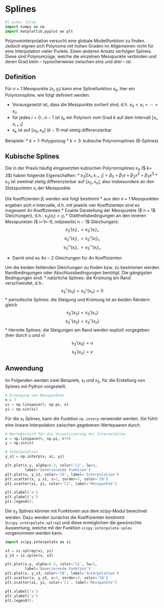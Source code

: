 # Splines

```python
#| echo: false
import numpy as np
import matplotlib.pyplot as plt
```

Polynominterpolation versucht eine globale Modellfunktion zu finden. Jedoch eignen sich Polynome mit hohen Graden im Allgemeinen nicht für eine Interpolation vieler Punkte. Einen anderen Ansatz verfolgen Splines. Diese sind Polynomzüge, welche die einzelnen Messpunkte verbinden und deren Grad klein – typischerweise zwischen eins und drei – ist. 

## Definition

Für $n+1$ Messpunkte $(x_i, y_i)$ kann eine Splinefunktion $s_k$, hier ein Polynomspline, wie folgt definiert werden.

* Vorausgesetzt ist, dass die Messpunkte sortiert sind, d.h. $x_0 < x_1 < \cdots < x_n$
* für jedes $i = 0\dots n − 1$ ist $s_k$ ein Polynom vom Grad $k$ auf dem Intervall $\left[x_i , x_{i+1}\right]$
* $s_k$ ist auf $\left[x_0 , x_n \right]$ $(k − 1)$-mal stetig differenzierbar

Beispiele:
* $k = 1$: Polygonzug
* $k = 3$: kubische Polynomsplines (B-Splines)

## Kubische Splines

Die in der Praxis häufig eingesetzten kubischen Polynomsplines $s_3$ ($ k= 3$) haben folgende Eigenschaften:
* $s_3|\left[x_i,x_{i+1}\right] = \beta_0 +\beta_1 x + \beta_2 x^2 + \beta_3 x^3$
* $s_3$ ist zweimal stetig differenzierbar auf $\left[x_0,x_n\right]$, also insbesondere an den
Stützpunkten $x_i$ der Messpunkte 

Die Koeffizienten $\beta_i$ werden wie folgt bestimmt
* aus den $n + 1$ Messpunkten ergeben sich $n$ Intervalle, d.h. mit jeweils vier Koeffizienten sind es insgesamt $4n$ Koeffizienten
* Exakte Darstellung der Messpunkte ($ n + 1$ Gleichungen), d.h.: $s_3(x_i) = y_i$
* Glattheitsbedingungen an den inneren Messpunkten ($ i=1\dots n-1$), mit jeweils ($ n − 1$ Gleichungen):
$$ s_3'(x_i)_- =s_3'(x_i)_+$$
$$ s_3''(x_i)_- =s_3''(x_i)_+$$
$$ s_3'''(x_i)_- =s_3'''(x_i)_+$$

* Damit sind es $4n − 2$ Gleichungen für $4n$ Koeffizienten

Um die beiden fehlenden Gleichungen zu finden bzw. zu bestimmen werden Randbedingungen oder Abschlussbedingungen benötigt.
Die gängigsten Bedingungen sind:
* natürliche Splines: die Krümung am Rand verschwindet, d.h.:
$$ s_3''(x_0) = s_3''(x_n) = 0 $$
* periodische Splines: die Steigung und Krümung ist an beiden Rändern gleich
$$ s_3'(x_0) = s_3'(x_n)$$ 
$$ s_3''(x_0) = s_3''(x_n)$$
* Hermite Splines: die Steigungen am Rand werden explizit vorgegeben (hier durch $u$ und $v$)
$$ s_3'(x_0) = u $$
$$ s_3'(x_n) = v $$

## Anwendung

Im Folgenden werden zwei Beispiele, $s_1$ und $s_3$, für die Erstellung von Splines mit Python vorgestellt. 

```python
# Erzeugung von Messpunkten
n = 7
xi = np.linspace(0, np.pi, n)
yi = np.sin(xi)
```

Für die $s_1$ Splines, kann die Funktion `np.interp` verwendet werden. Sie führt eine lineare Interpolation zwischen gegebenen Wertepaaren durch.

```python
# Wertebereich für die Visualisierung der Interpolation
x = np.linspace(0, np.pi, n*6)
y = np.sin(x)
```

```python
# Interpolation
y_s1 = np.interp(x, xi, yi)
```

```python
plt.plot(x,y, alpha=0.3, color='C2', lw=5, 
         label='Generierende Funktion')
plt.plot(x, y_s1, color='C0', label='Interpolation')
plt.scatter(x, y_s1, s=3, zorder=3, color='C0')
plt.scatter(xi, yi, color='C1', label='Messpunkte')

plt.xlabel('x')
plt.ylabel('y')
plt.legend();
```

Die $s_3$ Splines können mit Funktionen aus dem scipy-Modul berechnet werden. Dazu werden zunächst die Koeffizienten bestimmt (`scipy.interpolate.splrep`) und diese ermöglichen die gewünschte Auswertung, welche mit der Funktion `scipy.interpolate.splev` vorgenommen werden kann. 

```python
import scipy.interpolate as si
```

```python
s3 = si.splrep(xi, yi)
y_s3 = si.splev(x, s3)
```

```python
plt.plot(x,y, alpha=0.3, color='C2', lw=5, 
         label='Generierende Funktion')
plt.plot(x, y_s3, color='C0', label='Interpolation')
plt.scatter(x, y_s3, s=3, zorder=3, color='C0')
plt.scatter(xi, yi, color='C1', label='Messpunkte')

plt.xlabel('x')
plt.ylabel('y')
plt.legend();
```

